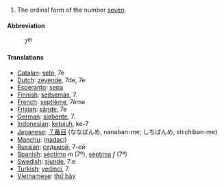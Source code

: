 # The ordinal form of the number [[seven]].

====Abbreviation====
:7<sup>th</sup>

====Translations====

*[[Catalan]]: [[setè]], 7è
*[[Dutch]]: [[zevende]], 7de, 7e
*[[Esperanto]]: [[sepa]]
*[[Finnish]]: [[seitsemäs]], 7.
*[[French]]: [[septième]], 7ème
*[[Frisian]]: [[sânde]], 7e
*[[German]]: [[siebente]], 7.
*[[Indonesian]]: [[ketujuh]], ke-7
*[[Japanese]]: [[７番目]] (ななばんめ, nanaban-me; しちばんめ, shichiban-me)
*[[Manchu]]: ([[nadaci]])
*[[Russian]]: [[седьмой]], 7-ой
*[[Spanish]]: [[séptimo]] ''m'' (7º), [[séptima]] ''f'' (7ª)
*[[Swedish]]: [[sjunde]], 7:e
*[[Turkish]]: [[yedinci]], 7.
*[[Vietnamese]]: [[thứ bảy]]